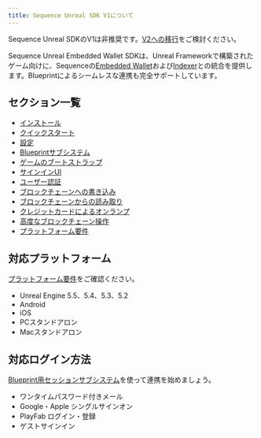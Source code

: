 ```yaml
---
title: Sequence Unreal SDK V1について
---
```


Sequence Unreal SDKのV1は非推奨です。[V2への移行](/sdk/unreal/migration)をご検討ください。

Sequence Unreal Embedded Wallet SDKは、Unreal Frameworkで構築されたゲーム向けに、Sequenceの[Embedded Wallet](/solutions_old/wallets/embedded-wallet/overview)および[Indexer](/api-references/indexer/overview)との統合を提供します。Blueprintによるシームレスな連携も完全サポートしています。

## セクション一覧

- [インストール](/sdk/unreal/v1/installation)
- [クイックスタート](/sdk/unreal/v1/quickstart)
- [設定](/sdk/unreal/v1/configuration)
- [Blueprintサブシステム](/sdk/unreal/v1/subsystems)
- [ゲームのブートストラップ](/sdk/unreal/v1/bootstrap_game)
- [サインインUI](/sdk/unreal/v1/user_interfaces)
- [ユーザー認証](/sdk/unreal/v1/authentication)
- [ブロックチェーンへの書き込み](/sdk/unreal/v1/write-to-blockchain)
- [ブロックチェーンからの読み取り](/sdk/unreal/v1/read-from-blockchain)
- [クレジットカードによるオンランプ](/sdk/unreal/v1/onboard-user-funds)
- [高度なブロックチェーン操作](/sdk/unreal/v1/advanced)
- [プラットフォーム要件](/sdk/unreal/v1/platforms)

## 対応プラットフォーム
[プラットフォーム要件](/sdk/unreal/v1/platforms)をご確認ください。
- Unreal Engine 5.5、5.4、5.3、5.2
- Android
- iOS
- PCスタンドアロン
- Macスタンドアロン

## 対応ログイン方法
[Blueprint用セッションサブシステム](/sdk/unreal/v1/authentication)を使って連携を始めましょう。
- ワンタイムパスワード付きメール
- Google・Apple シングルサインオン
- PlayFab ログイン・登録
- ゲストサインイン